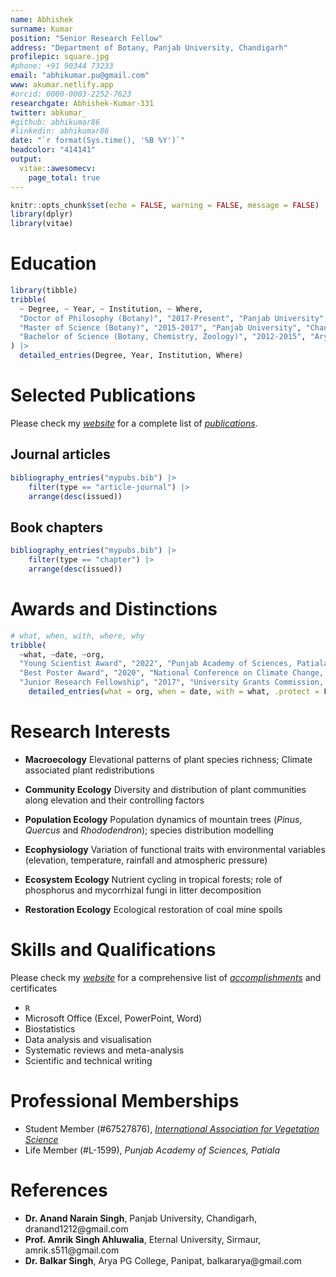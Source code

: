 ```yaml
---
name: Abhishek
surname: Kumar
position: "Senior Research Fellow"
address: "Department of Botany, Panjab University, Chandigarh"
profilepic: square.jpg
#phone: +91 90344 73233
email: "abhikumar.pu@gmail.com"
www: akumar.netlify.app
#orcid: 0000-0003-2252-7623
researchgate: Abhishek-Kumar-331
twitter: abkumar_
#github: abhikumar86
#linkedin: abhikumar86
date: "`r format(Sys.time(), '%B %Y')`"
headcolor: "414141"
output: 
  vitae::awesomecv:
    page_total: true
---
```


```r
knitr::opts_chunk$set(echo = FALSE, warning = FALSE, message = FALSE)
library(dplyr)
library(vitae)
```


# Education

```r
library(tibble)
tribble(
  ~ Degree, ~ Year, ~ Institution, ~ Where,
  "Doctor of Philosophy (Botany)", "2017-Present", "Panjab University", "Chandigarh, India",
  "Master of Science (Botany)", "2015-2017", "Panjab University", "Chandigarh, India",
  "Bachelor of Science (Botany, Chemistry, Zoology)", "2012-2015", "Arya PG College", "Panipat, India"
) |> 
  detailed_entries(Degree, Year, Institution, Where)
```


# Selected Publications

Please check my [*website*](https://akumar.netlify.app) for a complete list of [*publications*](https://akumar.netlify.app/publication/).

## Journal articles

```r
bibliography_entries("mypubs.bib") |> 
    filter(type == "article-journal") |>
    arrange(desc(issued))
```

## Book chapters

```r
bibliography_entries("mypubs.bib") |> 
    filter(type == "chapter") |>
    arrange(desc(issued))
```


# Awards and Distinctions

```r
# what, when, with, where, why
tribble(
  ~what, ~date, ~org, 
  "Young Scientist Award", "2022", "Punjab Academy of Sciences, Patiala",
  "Best Poster Award", "2020", "National Conference on Climate Change, CSIR-NBRI, Lucknow",
  "Junior Research Fellowship", "2017", "University Grants Commission, New Delhi") |> 
    detailed_entries(what = org, when = date, with = what, .protect = F)
```

# Research Interests

- **Macroecology** Elevational patterns of plant species richness; Climate associated plant redistributions

- **Community Ecology** Diversity and distribution of plant communities along elevation and their controlling factors

- **Population Ecology** Population dynamics of mountain trees (*Pinus*, *Quercus* and *Rhododendron*); species distribution modelling

- **Ecophysiology** Variation of functional traits with environmental variables (elevation, temperature, rainfall and atmospheric pressure)

- **Ecosystem Ecology** Nutrient cycling in tropical forests; role of phosphorus and mycorrhizal fungi in litter decomposition

- **Restoration Ecology** Ecological restoration of coal mine spoils

# Skills and Qualifications

Please check my [*website*](https://akumar.netlify.app) for a comprehensive list of [*accomplishments*](https://akumar.netlify.app/accomplishment/) and certificates

- `R`
- Microsoft Office (Excel, PowerPoint, Word)
- Biostatistics
- Data analysis and visualisation
- Systematic reviews and meta-analysis
- Scientific and technical writing

# Professional Memberships

- Student Member (#67527876), [*International Association for Vegetation Science*](https://iavs.org)
- Life Member (#L-1599), *Punjab Academy of Sciences, Patiala*


# References

- **Dr. Anand Narain Singh**, Panjab University, Chandigarh, dranand1212@gmail.com
- **Prof. Amrik Singh Ahluwalia**, Eternal University, Sirmaur, amrik.s511@gmail.com
- **Dr. Balkar Singh**, Arya PG College, Panipat, balkararya@gmail.com



